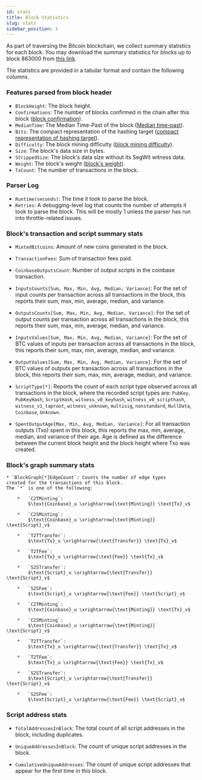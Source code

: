 ```yaml
---
id: stats
title: Block Statistics
slug: stats
sidebar_position: 1
---
```




As part of traversing the Bitcoin blockchain, 
we collect summary statistics for each block. 
You may download the summary statistics for 
blocks up to block $863 000$ from 
[this link](https://drive.google.com/file/d/1_V-PNh9yhWDzQyvYj4If3m2HxNF6wiuz/view?usp=sharing).


The statistics are provided in a tabular format 
and contain the following columns.


### Features parsed from block header

* `BlockHeight`: The block height.
* `Confirmations`: The number of blocks confirmed in the chain after this block ([block confirmation](https://en.bitcoin.it/wiki/Confirmation)).
* `MedianTime`: The Median Time-Past of the block ([Median time-past](https://github.com/bitcoin/bips/blob/master/bip-0113.mediawiki)).
* `Bits`: The compact representation of the hashing target ([compact representation of hashing target](https://learnmeabitcoin.com/technical/block/bits)).
* `Difficulty`: The block mining difficulty ([block mining difficulty](https://learnmeabitcoin.com/beginners/guide/difficulty)).
* `Size`: The block's data size in bytes.
* `StrippedSize`: The block's data size without its SegWit witness data.
* `Weight`: The block's weight ([block's weight](https://learnmeabitcoin.com/technical/transaction/size)).
* `TxCount`: The number of transactions in the block.

### Parser Log

*   `Runtime(seconds)`: The time it took to parse the block.
*   `Retries`: A debugging-level log that counts the number of 
    attempts it took to parse the block. 
    This will be mostly $1$ unless the parser has run 
    into throttle-related issues.


### Block's transaction and script summary stats

*   `MintedBitcoins`: 
    Amount of new coins generated in the block.

*   `TransactionFees`: 
    Sum of transaction fees paid.

*   `CoinbaseOutputsCount`: 
    Number of output scripts in the coinbase transaction.

*   `InputsCounts[Sum, Max, Min, Avg, Median, Variance]`: 
    For the set of input counts per transaction across all 
    transactions in the block, this reports their sum, max, 
    min, average, median, and variance.

*   `OutputsCounts[Sum, Max, Min, Avg, Median, Variance]`: 
    For the set of output counts per transaction across all 
    transactions in the block, this reports their sum, max, 
    min, average, median, and variance.

*   `InputsValues[Sum, Max, Min, Avg, Median, Variance]`: 
    For the set of BTC values of inputs per transaction 
    across all transactions in the block, this reports 
    their sum, max, min, average, median, and variance.

*   `OutputValues[Sum, Max, Min, Avg, Median, Variance]`: 
    For the set of BTC values of outputs per transaction 
    across all transactions in the block, this reports 
    their sum, max, min, average, median, and variance.

*   `ScriptType[*]`: 
    Reports the count of each script type observed across 
    all transactions in the block, where the recorded script types are:
    `PubKey`, `PubKeyHash`, `ScriptHash`, `witness_v0_keyhash`, 
    `witness_v0_scripthash`, `witness_v1_taproot`, 
    `witness_unknown`, `multisig`, `nonstandard`, 
    `NullData`, `Coinbase`, `Unknown`.

*   `SpentOutputAge[Max, Min, Avg, Median, Variance]`:
    For all transaction outputs (Txo) spent in this block, 
    this reports the max, min, average, median, and variance 
    of their age. 
    Age is defined as the difference between the current 
    block height and the block height where Txo was created. 


### Block's graph summary stats

    * `BlockGraph[*]EdgeCount`: Counts the number of edge types 
    created for the transactions of this block. 
    The `*` is one of the following:

        *   `C2TMinting`: 
            $\text{Coinbase}_u \xrightarrow{\text{Minting}} \text{Tx}_v$

        *   `C2SMinting`: 
            $\text{Coinbase}_u \xrightarrow{\text{Minting}} \text{Script}_v$

        *   `T2TTransfer`: 
            $\text{Tx}_u \xrightarrow{\text{Transfer}} \text{Tx}_v$

        *   `T2TFee`: 
            $\text{Tx}_u \xrightarrow{\text{Fee}} \text{Tx}_v$

        *   `S2STransfer`: 
            $\text{Script}_u \xrightarrow{\text{Transfer}} \text{Script}_v$

        *   `S2SFee`: 
            $\text{Script}_u \xrightarrow{\text{Fee}} \text{Script}_v$

        *   `C2TMinting`: 
            $\text{Coinbase}_u \xrightarrow{\text{Minting}} \text{Tx}_v$

        *   `C2SMinting`: 
            $\text{Coinbase}_u \xrightarrow{\text{Minting}} \text{Script}_v$

        *   `T2TTransfer`: 
            $\text{Tx}_u \xrightarrow{\text{Transfer}} \text{Tx}_v$

        *   `T2TFee`: 
            $\text{Tx}_u \xrightarrow{\text{Fee}} \text{Tx}_v$

        *   `S2STransfer`: 
            $\text{Script}_u \xrightarrow{\text{Transfer}} \text{Script}_v$

        *   `S2SFee`: 
            $\text{Script}_u \xrightarrow{\text{Fee}} \text{Script}_v$


### Script address stats


*   `TotalAddressesInBlock`: The total count of all script addresses in the block, including duplicates.

*   `UniqueAddressesInBlock`: The count of unique script addresses in the block.

*   `CumulativeUniqueAddresses`: The count of unique script addresses that appear for the first time in this block.
